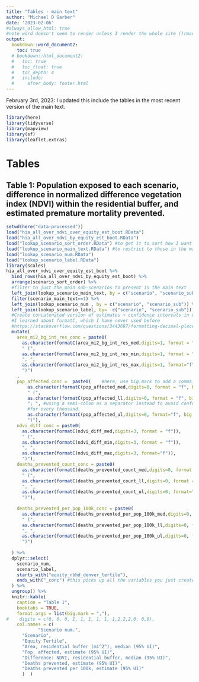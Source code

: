 ```yaml
---
title: "Tables - main text"
author: "Michael D Garber"
date: '2023-02-06'
#always_allow_html: true
#note word doesn't seem to render unless I render the whole site ()rmarkdown::render_site(encoding = 'UTF-8')
output:
  bookdown::word_document2:
    toc: true
  # bookdown::html_document2:
  #   toc: true
  #   toc_float: true
  #   toc_depth: 4
  #   include: 
  #     after_body: footer.html
---
```


February 3rd, 2023: I updated this include the tables in the most recent version of the main text.

```r
library(here)
library(tidyverse)
library(mapview)
library(sf)
library(leaflet.extras)
```

# Tables 
## Table 1: Population exposed to each scenario, difference in normalized difference vegetation index (NDVI) within the residential buffer, and estimated premature mortality prevented.

```r
setwd(here("data-processed"))
load("hia_all_over_ndvi_over_equity_est_boot.RData")
load("hia_all_over_ndvi_by_equity_est_boot.RData")
load("lookup_scenario_sort_order.RData") #to get it to sort how I want
load("lookup_scenario_main_text.RData") #to restrict to those in the main text if necessary
load("lookup_scenario_num.RData")
load("lookup_scenario_label.RData")
library(scales)
hia_all_over_ndvi_over_equity_est_boot %>% 
  bind_rows(hia_all_over_ndvi_by_equity_est_boot) %>% 
  arrange(scenario_sort_order) %>% 
  #filter to just the main sub-scenarios to present in the main text
  left_join(lookup_scenario_main_text, by = c("scenario", "scenario_sub")) %>% 
  filter(scenario_main_text==1) %>% 
  left_join(lookup_scenario_num , by = c("scenario", "scenario_sub")) %>% #add this for presentation
  left_join(lookup_scenario_label, by=  c("scenario", "scenario_sub")) %>% #add better scenario labels
  #Create concatenated version of estimates + confidence intervals in one cell
  #I learned about formatC, which I have never used before 
  #https://stackoverflow.com/questions/3443687/formatting-decimal-places-in-r
  mutate(
    area_mi2_bg_int_res_conc = paste0(
      as.character(formatC(area_mi2_bg_int_res_med,digits=1, format = "f")),
      " (", 
      as.character(formatC(area_mi2_bg_int_res_min,digits=1, format = "f")),
      ", ",
      as.character(formatC(area_mi2_bg_int_res_max,digits=1, format="f")),
      ")")
    ,
    pop_affected_conc =  paste0(    #here, use big.mark to add a comma.
        as.character(formatC(pop_affected_med,digits=0, format = "f", big.mark=",")),
        " (", 
        as.character(formatC(pop_affected_ll,digits=0, format = "f", big.mark=",")),
        "; ", #using a semi-colon as a separator instead to avoid confusion with comma
        #for every thousand.
        as.character(formatC(pop_affected_ul,digits=0, format="f", big.mark=",")),
        ")"),
    ndvi_diff_conc = paste0(
      as.character(formatC(ndvi_diff_med,digits=3, format = "f")),
      " (", 
      as.character(formatC(ndvi_diff_min,digits=3, format = "f")),
      ", ",
      as.character(formatC(ndvi_diff_max,digits=3, format="f")),
      ")"),
    deaths_prevented_count_conc = paste0(
      as.character(formatC(deaths_prevented_count_med,digits=0, format = "f")),
      " (", 
      as.character(formatC(deaths_prevented_count_ll,digits=0, format = "f")),
      ", ",
      as.character(formatC(deaths_prevented_count_ul,digits=0, format="f")),
      ")"),
    
    deaths_prevented_per_pop_100k_conc = paste0(
      as.character(formatC(deaths_prevented_per_pop_100k_med,digits=0, format = "f")),
      " (", 
      as.character(formatC(deaths_prevented_per_pop_100k_ll,digits=0, format = "f")),
      ", ",
      as.character(formatC(deaths_prevented_per_pop_100k_ul,digits=0, format="f")),
      ")")
    
  ) %>% 
  dplyr::select(
    scenario_num,
    scenario_label, 
    starts_with("equity_nbhd_denver_tertile"),
    ends_with("_conc") #this picks up all the variables you just created with formatC
  ) %>%
  ungroup() %>% 
  knitr::kable(
    caption = "Table 1",
    booktabs = TRUE,
    format.args = list(big.mark = ","),
#    digits = c(0, 0, 0, 1, 1, 1, 1, 1, 1,2,2,2,0, 0,0),
    col.names = c(
            "Scenario num.",
      "Scenario",
      "Equity Tertile",
      "Area, residential buffer (mi^2^), median (95% UI)",
      "Pop. affected, estimate (95% UI)", 
      "Difference: NDVI, residential buffer, median (95% UI)", 
      "Deaths prevented, estimate (95% UI)",
      "Deaths prevented per 100k, estimate (95% UI)"
      )  )
```


